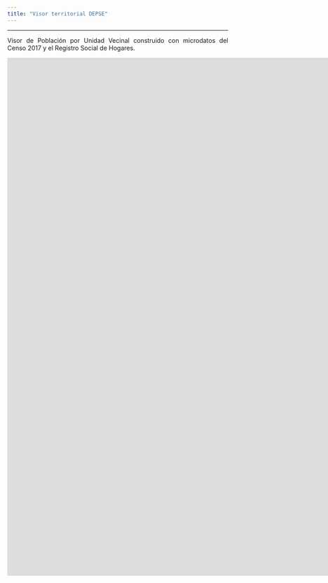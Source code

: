 ```yaml
---
title: "Visor territorial DEPSE" 
---
```


---

<p align="justify">Visor de Población por Unidad Vecinal construido con microdatos del Censo 2017 y el Registro Social de Hogares.</p>

<embed src="https://lascondes.maps.arcgis.com/apps/dashboards/68186f49c28145cfb523febaf7ccf316" style="width: 1680px; height: 1180px;">

